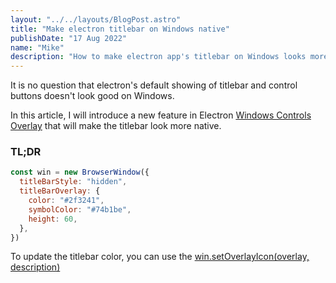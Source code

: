 ```yaml
---
layout: "../../layouts/BlogPost.astro"
title: "Make electron titlebar on Windows native"
publishDate: "17 Aug 2022"
name: "Mike"
description: "How to make electron app's titlebar on Windows looks more native"
---
```



<Cool name={frontmatter.name} />

It is no question that electron's default showing of titlebar and control buttons doesn't look good on Windows.

In this article, I will introduce a new feature in Electron [Windows Controls Overlay](https://developer.mozilla.org/en-US/docs/Web/API/Window_Controls_Overlay_API) that will make the titlebar look more native.

<h3 class="text-3xl font-bold">TL;DR</h3>

```js
const win = new BrowserWindow({
  titleBarStyle: "hidden",
  titleBarOverlay: {
    color: "#2f3241",
    symbolColor: "#74b1be",
    height: 60,
  },
})
```

To update the titlebar color, you can use the [win.setOverlayIcon(overlay, description)](https://www.electronjs.org/docs/latest/api/browser-window#winsetoverlayiconoverlay-description-windows)
